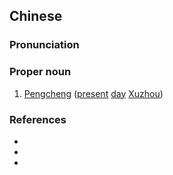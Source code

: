 ==Chinese==
{{zh-forms}}

===Pronunciation===
{{zh-pron
|m=Péngchéng
|cat=pn
}}

===Proper noun===
{{zh-proper noun}}

# {{lb|zh|archaic}} [[w:Xuzhou|Pengcheng]] ([[present]] [[day]] [[w:Xuzhou|Xuzhou]])

===References===
* {{pedialite|Xuzhou}}
* {{pedialite|彭城郡|lang=zh}}
* {{pedialite|徐州市|lang=zh}}